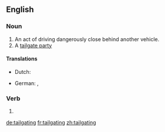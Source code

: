 ==English==

===Noun===
{{head|en|noun}}

# An act of driving dangerously close behind another vehicle.
# A [[tailgate party]] {{gloss|a social event held on and around the open tailgate of a vehicle}}

====Translations====
{{trans-top|driving dangerously close behind another vehicle}}
* Dutch: {{t|nl|bumperkleven}}
{{trans-mid}}
* German: {{t|de|[[zu]] [[dichtes]] [[Auffahren]]}}, {{t|de|Drängeln}}
{{trans-bottom}}

===Verb===
{{head|en|present participle}}

# {{present participle of|tailgate|lang=en|nocat=1}}

[[de:tailgating]]
[[fr:tailgating]]
[[zh:tailgating]]